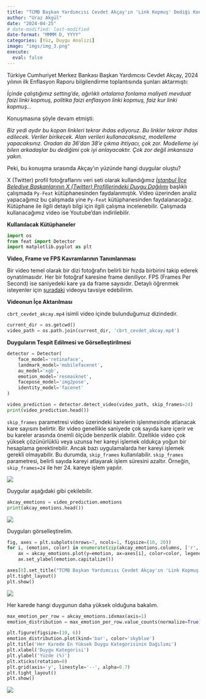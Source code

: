 ```yaml
---
title: "TCMB Başkan Yardımcısı Cevdet Akçay'ın 'Link Kopmuş' Dediği Konuşmasının Duygu Analizi"
author: "Uraz Akgül"
date: "2024-04-25"
# date-modified: last-modified
date-format: "MMMM D, YYYY"
categories: [Yüz, Duygu Analizi]
image: "imgs/img_3.png"
execute:
  eval: false
---
```


Türkiye Cumhuriyet Merkez Bankası Başkan Yardımcısı Cevdet Akçay, 2024 yılının ilk Enflasyon Raporu bilgilendirme toplantısında şunları aktarmıştı:

*İçinde çalıştığımız setting'de, ağırlıklı ortalama fonlama maliyeti mevduat faizi linki kopmuş, politika faizi enflasyon linki kopmuş, faiz kur linki kopmuş...*

Konuşmasına şöyle devam etmişti:

*Biz yedi aydır bu kopan linkleri tekrar ihdas ediyoruz. Bu linkler tekrar ihdas edilecek. Veriler birikecek. Alan verileri kullanacaksınız, modelleme yapacaksınız. Oradan da 36'dan 38'e çıkma ihtiyacı, çok zor. Modelleme iyi bilen arkadaşlar bu dediğimi çok iyi anlayacaktır. Çok zor değil imkansıza yakın.*

Peki, bu konuşma sırasında Akçay'ın yüzünde hangi duygular oluştu?

X (Twitter) profil fotoğraflarını veri seti olarak kullandığımız [*İstanbul İlçe Belediye Başkanlarının X (Twitter) Profillerindeki Duygu Dağılımı*](https://urazakgul.github.io/python-blog/posts/post_6/){.external target="_blank"} başlıklı çalışmada `Py-Feat` kütüphanesinden faydalanmıştık. Video üzerinden analiz yapacağımız bu çalışmada yine `Py-Feat` kütüphanesinden faydalanacağız. Kütüphane ile ilgili detaylı bilgi için ilgili çalışma incelenebilir. Çalışmada kullanacağımız video ise Youtube'dan indirilebilir.

**Kullanılacak Kütüphaneler**

```python

import os
from feat import Detector
import matplotlib.pyplot as plt

```

**Video, Frame ve FPS Kavramlarının Tanımlanması**

Bir video temel olarak bir dizi fotoğrafın belirli bir hızda birbirini takip ederek oynatılmasıdır. Her bir fotoğraf karesine frame deniliyor. FPS (Frames Per Second) ise saniyedeki kare ya da frame sayısıdır. Detaylı öğrenmek isteyenler için [şuradaki](https://www.youtube.com/watch?v=BvnzxqVcZ0g){.external target="_blank"} videoyu tavsiye edebilirim.

**Videonun İçe Aktarılması**

`cbrt_cevdet_akcay.mp4` isimli video içinde bulunduğumuz dizindedir.

```python

current_dir = os.getcwd()
video_path = os.path.join(current_dir, 'cbrt_cevdet_akcay.mp4')

```

**Duyguların Tespit Edilmesi ve Görselleştirilmesi**

```python

detector = Detector(
    face_model='retinaface',
    landmark_model='mobilefacenet',
    au_model='xgb',
    emotion_model='resmasknet',
    facepose_model='img2pose',
    identity_model='facenet'
)

video_prediction = detector.detect_video(video_path, skip_frames=24)
print(video_prediction.head())

```

`skip_frames` parametresi video üzerindeki karelerin işlenmesinde atlanacak kare sayısını belirtir. Bir video genellikle saniyede çok sayıda kare içerir ve bu kareler arasında önemli ölçüde benzerlik olabilir. Özellikle video çok yüksek çözünürlüklü veya uzunsa her kareyi işlemek oldukça yoğun bir hesaplama gerektirebilir. Ancak bazı uygulamalarda her kareyi işlemek gerekli olmayabilir. Bu durumda, `skip_frames` kullanılabilir. `skip_frames` parametresi, belirli sayıda kareyi atlayarak işlem süresini azaltır. Örneğin, `skip_frames=24` ile her 24. kareye işlem yapılır.

![](imgs/img_1.png)

Duygular aşağıdaki gibi çekilebilir.

```python

akcay_emotions = video_prediction.emotions
print(akcay_emotions.head())

```

![](imgs/img_2.png)

Duyguları görselleştirelim.

```python

fig, axes = plt.subplots(nrows=7, ncols=1, figsize=(10, 20))
for i, (emotion, color) in enumerate(zip(akcay_emotions.columns, ['r', 'g', 'b', 'c', 'm', 'y', 'k'])):
    ax = akcay_emotions.plot(y=emotion, ax=axes[i], color=color, legend=False)
    ax.set_ylabel(emotion.capitalize())

axes[0].set_title("TCMB Başkan Yardımcısı Cevdet Akçay'ın 'Link Kopmuş' Dediği Konuşmasındaki Duygular", fontsize=14)
plt.tight_layout()
plt.show()

```

![](imgs/img_3.png)

Her karede hangi duygunun daha yüksek olduğuna bakalım.

```python

max_emotion_per_row = akcay_emotions.idxmax(axis=1)
emotion_distribution = max_emotion_per_row.value_counts(normalize=True) * 100

plt.figure(figsize=(10, 6))
emotion_distribution.plot(kind='bar', color='skyblue')
plt.title('Her Karede En Yüksek Duygu Kategorisinin Dağılımı')
plt.xlabel('Duygu Kategorisi')
plt.ylabel('Yüzde (%)')
plt.xticks(rotation=0)
plt.grid(axis='y', linestyle='--', alpha=0.7)
plt.tight_layout()
plt.show()

```

![](imgs/img_4.png)